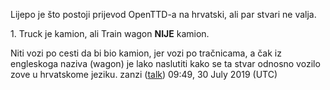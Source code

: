 Lijepo je što postoji prijevod OpenTTD-a na hrvatski, ali par stvari ne valja.

1. Truck je kamion, ali Train wagon '''NIJE''' kamion.


Niti vozi po cesti da bi bio kamion, jer vozi po tračnicama, a čak iz engleskoga naziva (wagon) je lako naslutiti kako se ta stvar odnosno vozilo zove u hrvatskome jeziku. zanzi ([[en/Zanzi|talk]]) 09:49, 30 July 2019 (UTC)